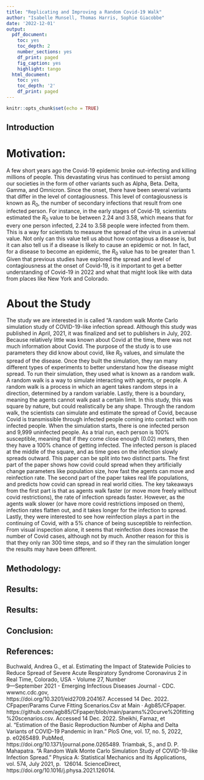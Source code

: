 ```yaml
---
title: "Replicating and Improving a Random Covid-19 Walk"
author: "Isabelle Munsell, Thomas Harris, Sophie Giacobbe"
date: '2022-12-01'
output: 
  pdf_document:
    toc: yes
    toc_depth: 2
    number_sections: yes
    df_print: paged
    fig_caption: yes
    highlight: tango
  html_document:
    toc: yes
    toc_depth: '2'
    df_print: paged
---
```


```r
knitr::opts_chunk$set(echo = TRUE)
```

## Introduction

# Motivation:

  A few short years ago the Covid-19 epidemic broke out--infecting and killing millions of people. This devastating virus has continued to persist among our societies in the form of other variants such as Alpha, Beta. Delta, Gamma, and Omnicron. Since the onset, there have been several variants that differ in the level of contagiousness. This level of contagiousness is known as $R_0$, the number of secondary infections that result from one infected person. For instance, in the early stages of Covid-19, scientists estimated the $R_0$ value to be between 2.24 and 3.58, which means that for every one person infected, 2.24 to 3.58 people were infected from them. This is a way for scientists to measure the spread of the virus in a universal value. Not only can this value tell us about how contagious a disease is, but it can also tell us if a disease is likely to cause an epidemic or not. In fact, for a disease to become an epidemic, the $R_0$ value has to be greater than 1. Given that previous studies have explored the spread and level of contagiousness at the onset of Covid-19, is it important to get a better understanding of Covid-19 in 2022 and what that might look like with data from places like New York and Colorado.   
  
# About the Study
The study we are interested in is called "A random walk Monte Carlo simulation study of COVID-19-like infection spread. Although this study was published in April, 2021, it was finalized and set to publishers in July, 202. Because relatively little was known about Covid at the time, there was not much information about Covid. The purpose of the study is to use parameters they did know about covid, like $R_0$ values, and simulate the spread of the disease. Once they built the simulation, they ran many different types of experiments to better understand how the disease might spread. To run their simulation, they used what is known as a random walk. A random walk is a way to simulate interacting with agents, or people. A random walk is a process in which an agent takes random steps in a direction, determined by a random variable. Lastly, there is a boundary, meaning the agents cannot walk past a certain limit. In this study, this was square by nature, but could realistically be any shape. Through the random walk, the scientists can simulate and estimate the spread of Covid, because Covid is transmissible through infected people coming into contact with non infected people. When the simulation starts, there is one infected person and 9,999 uninfected people. As a trial run, each person is 100% susceptible, meaning that if they come close enough (0.02) meters, then they have a 100% chance of getting infected. The infected person is placed at the middle of the square, and as time goes on the infection slowly spreads outward. This paper can be split into two distinct parts. The first part of the paper shows how covid could spread when they artificially change parameters like population size, how fast the agents can move and reinfection rate. The second part of the paper takes real life populations, and predicts how covid can spread in real world cities. The key takeaways from the first part is that as agents walk faster (or move more freely without covid restrictions), the rate of infection spreads faster. However, as the agents walk slower (or have more covid restrictions imposed on them), infection rates flatten out, and it takes longer for the infection to spread. Lastly, they were interested to see how reinfection plays a part in the continuing of Covid, with a 5% chance of being susceptible to reinfection. From visual inspection alone, it seems that reinfection does increase the number of Covid cases, although not by much. Another reason for this is that they only ran 300 time steps, and so if they ran the simulation longer the results may have been different.
  

## Methodology:



## Results:



## Results:



## Conclusion:



## References:

Buchwald, Andrea G., et al. Estimating the Impact of Statewide Policies to Reduce Spread of Severe     Acute Respiratory Syndrome Coronavirus 2 in Real Time, Colorado, USA - Volume 27, Number     
  9—September 2021 - Emerging Infectious Diseases Journal - CDC. wwwnc.cdc.gov,     
  https://doi.org/10.3201/eid2709.204167. Accessed 14 Dec. 2022.
CFpaper/Params Curve Fitting Scenarios.Csv at Main · Agb85/CFpaper. 
  https://github.com/agb85/CFpaper/blob/main/params%20curve%20fitting%20scenarios.csv. Accessed 14     Dec. 2022.
Sheikhi, Farnaz, et al. “Estimation of the Basic Reproduction Number of Alpha and Delta Variants of 
  COVID-19 Pandemic in Iran.” PloS One, vol. 17, no. 5, 2022, p. e0265489. PubMed,             
  https://doi.org/10.1371/journal.pone.0265489.
Triambak, S., and D. P. Mahapatra. “A Random Walk Monte Carlo Simulation Study of COVID-19-like 
  Infection Spread.” Physica A: Statistical Mechanics and Its Applications, vol. 574, July 2021, p. 
  126014. ScienceDirect, https://doi.org/10.1016/j.physa.2021.126014.

